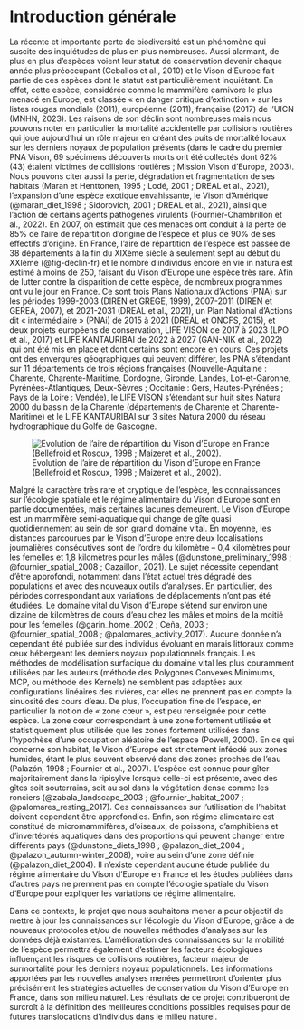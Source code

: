 # Introduction générale

La récente et importante perte de biodiversité est un phénomène qui suscite des inquiétudes de plus en plus nombreuses. Aussi alarmant, de plus en plus d’espèces voient leur statut de conservation devenir chaque année plus préoccupant (Ceballos et al., 2010) et le Vison d’Europe fait partie de ces espèces dont le statut est particulièrement inquiétant. En effet, cette espèce, considérée comme le mammifère carnivore le plus menacé en Europe, est classée « en danger critique d’extinction » sur les listes rouges mondiale (2011), européenne (2011), française (2017) de l’UICN (MNHN, 2023). Les raisons de son déclin sont nombreuses mais nous pouvons noter en particulier la mortalité accidentelle par collisions routières qui joue aujourd’hui un rôle majeur en créant des puits de mortalité locaux sur les derniers noyaux de population présents (dans le cadre du premier PNA Vison, 69 spécimens découverts morts ont été collectés dont 62% (43) étaient victimes de collisions routières ; Mission Vison d’Europe, 2003). Nous pouvons citer aussi la perte, dégradation et fragmentation de ses habitats (Maran et Henttonen, 1995 ; Lodé, 2001 ; DREAL et al., 2021), l’expansion d’une espèce exotique envahissante, le Vison d’Amérique (@maran_diet_1998 ; Sidorovich, 2001 ; DREAL et al., 2021), ainsi que l’action de certains agents pathogènes virulents (Fournier-Chambrillon et al., 2022). En 2007, on estimait que ces menaces ont conduit à la perte de 85% de l’aire de répartition d’origine de l’espèce et plus de 90% de ses effectifs d’origine. En France, l’aire de répartition de l’espèce est passée de 38 départements à la fin du XIXème siècle à seulement sept au début du XXIème (@fig-declin-fr) et le nombre d’individus encore en vie in natura est estimé à moins de 250, faisant du Vison d’Europe une espèce très rare. Afin de lutter contre la disparition de cette espèce, de nombreux programmes ont vu le jour en France. Ce sont trois Plans Nationaux d’Actions (PNA) sur les périodes 1999-2003 (DIREN et GREGE, 1999), 2007-2011 (DIREN et GEREA, 2007), et 2021-2031 (DREAL et al., 2021), un Plan National d’Actions dit « intermédiaire » (PNAi) de 2015 à 2021 (DREAL et ONCFS, 2015), et deux projets européens de conservation, LIFE VISON de 2017 à 2023 (LPO et al., 2017) et LIFE KANTAURIBAI de 2022 à 2027 (GAN-NIK et al., 2022) qui ont été mis en place et dont certains sont encore en cours. Ces projets ont des envergures géographiques qui peuvent différer, les PNA s’étendant sur 11 départements de trois régions françaises (Nouvelle-Aquitaine : Charente, Charente-Maritime, Dordogne, Gironde, Landes, Lot-et-Garonne, Pyrénées-Atlantiques, Deux-Sèvres ; Occitanie : Gers, Hautes-Pyrénées ; Pays de la Loire : Vendée), le LIFE VISON s’étendant sur huit sites Natura 2000 du bassin de la Charente (départements de Charente et Charente-Maritime) et le LIFE KANTAURIBAI sur 3 sites Natura 2000 du réseau hydrographique du Golfe de Gascogne.

![Evolution de l’aire de répartition du Vison d’Europe en France (Bellefroid et Rosoux, 1998 ; Maizeret et al., 2002).](image/evolution_repartition.jpg){#fig-declin-fr}

Malgré la caractère très rare et cryptique de l’espèce, les connaissances sur l’écologie spatiale et le régime alimentaire du Vison d’Europe sont en partie documentées, mais certaines lacunes demeurent. Le Vison d’Europe est un mammifère semi-aquatique qui change de gîte quasi quotidiennement au sein de son grand domaine vital. En moyenne, les distances parcourues par le Vison d’Europe entre deux localisations journalières consécutives sont de l’ordre du kilomètre – 0,4 kilomètres pour les femelles et 1,8 kilomètres pour les mâles (@dunstone_preliminary_1998 ; @fournier_spatial_2008 ; Cazaillon, 2021). Le sujet nécessite cependant d’être approfondi, notamment dans l’état actuel très dégradé des populations et avec des nouveaux outils d’analyses. En particulier, des périodes correspondant aux variations de déplacements n’ont pas été étudiées. Le domaine vital du Vison d’Europe s’étend sur environ une dizaine de kilomètres de cours d’eau chez les mâles et moins de la moitié pour les femelles (@garin_home_2002 ; Ceña, 2003 ; @fournier_spatial_2008 ; @palomares_activity_2017). Aucune donnée n’a cependant été publiée sur des individus évoluant en marais littoraux comme ceux hébergeant les derniers noyaux populationnels français. Les méthodes de modélisation surfacique du domaine vital les plus couramment utilisées par les auteurs (méthode des Polygones Convexes Minimums, MCP, ou méthode des Kernels) ne semblent pas adaptées aux configurations linéaires des rivières, car elles ne prennent pas en compte la sinuosité des cours d’eau. De plus, l’occupation fine de l’espace, en particulier la notion de « zone cœur », est peu renseignée pour cette espèce. La zone cœur correspondant à une zone fortement utilisée et statistiquement plus utilisée que les zones fortement utilisées dans l’hypothèse d’une occupation aléatoire de l’espace (Powell, 2000). En ce qui concerne son habitat, le Vison d’Europe est strictement inféodé aux zones humides, étant le plus souvent observé dans des zones proches de l’eau (Palazón, 1998 ; Fournier et al., 2007). L’espèce est connue pour gîter majoritairement dans la ripisylve lorsque celle-ci est présente, avec des gîtes soit souterrains, soit au sol dans la végétation dense comme les ronciers (@zabala_landscape_2003 ; @fournier_habitat_2007 ; @palomares_resting_2017). Ces connaissances sur l’utilisation de l’habitat doivent cependant être approfondies. Enfin, son régime alimentaire est constitué de micromammifères, d’oiseaux, de poissons, d’amphibiens et d’invertébrés aquatiques dans des proportions qui peuvent changer entre différents pays (@dunstone_diets_1998 ; @palazon_diet_2004 ; @palazon_autumn-winter_2008), voire au sein d’une zone définie (@palazon_diet_2004). Il n’existe cependant aucune étude publiée du régime alimentaire du Vison d’Europe en France et les études publiées dans d’autres pays ne prennent pas en compte l’écologie spatiale du Vison d’Europe pour expliquer les variations de régime alimentaire.

Dans ce contexte, le projet que nous souhaitons mener a pour objectif de mettre à jour les connaissances sur l’écologie du Vison d’Europe, grâce à de nouveaux protocoles et/ou de nouvelles méthodes d’analyses sur les données déjà existantes. L’amélioration des connaissances sur la mobilité de l’espèce permettra également d’estimer les facteurs écologiques influençant les risques de collisions routières, facteur majeur de surmortalité pour les derniers noyaux populationnels. Les informations apportées par les nouvelles analyses menées permettront d’orienter plus précisément les stratégies actuelles de conservation du Vison d’Europe en France, dans son milieu naturel. Les résultats de ce projet contribueront de surcroît à la définition des meilleures conditions possibles requises pour de futures translocations d’individus dans le milieu naturel.